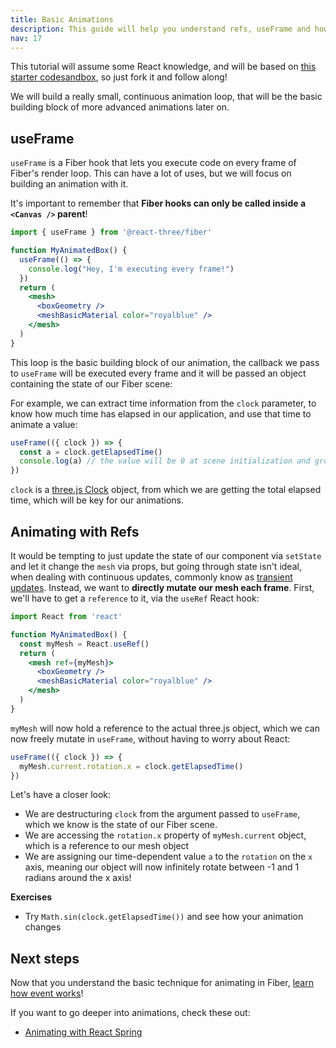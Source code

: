 ```yaml
---
title: Basic Animations
description: This guide will help you understand refs, useFrame and how to make basic animations with Fiber
nav: 17
---
```


This tutorial will assume some React knowledge, and will be based on [this starter codesandbox](https://codesandbox.io/s/getting-started-01-12q81?from-embed), so just fork it and follow along!

We will build a really small, continuous animation loop, that will be the basic building block of more advanced animations later on.

## useFrame

`useFrame` is a Fiber hook that lets you execute code on every frame of Fiber's render loop. This can have a lot of uses, but we will focus on building an animation with it.

It's important to remember that **Fiber hooks can only be called inside a `<Canvas />` parent**!

```jsx
import { useFrame } from '@react-three/fiber'

function MyAnimatedBox() {
  useFrame(() => {
    console.log("Hey, I'm executing every frame!")
  })
  return (
    <mesh>
      <boxGeometry />
      <meshBasicMaterial color="royalblue" />
    </mesh>
  )
}
```

This loop is the basic building block of our animation, the callback we pass to `useFrame` will be executed every frame and it will be passed an object containing the state of our Fiber scene:

For example, we can extract time information from the `clock` parameter, to know how much time has elapsed in our application, and use that time to animate a value:

```jsx
useFrame(({ clock }) => {
  const a = clock.getElapsedTime()
  console.log(a) // the value will be 0 at scene initialization and grow each frame
})
```

`clock` is a [three.js Clock](https://threejs.org/docs/#api/en/core/Clock) object, from which we are getting the total elapsed time, which will be key for our animations.

## Animating with Refs

It would be tempting to just update the state of our component via `setState` and let it change the `mesh` via props, but going through state isn't ideal, when dealing with continuous updates, commonly know as [transient updates]().
Instead, we want to **directly mutate our mesh each frame**. First, we'll have to get a `reference` to it, via the `useRef` React hook:

```jsx
import React from 'react'

function MyAnimatedBox() {
  const myMesh = React.useRef()
  return (
    <mesh ref={myMesh}>
      <boxGeometry />
      <meshBasicMaterial color="royalblue" />
    </mesh>
  )
}
```

`myMesh` will now hold a reference to the actual three.js object, which we can now freely mutate in `useFrame`, without having to worry about React:

```jsx
useFrame(({ clock }) => {
  myMesh.current.rotation.x = clock.getElapsedTime()
})
```

Let's have a closer look:

- We are destructuring `clock` from the argument passed to `useFrame`, which we know is the state of our Fiber scene.
- We are accessing the `rotation.x` property of `myMesh.current` object, which is a reference to our mesh object
- We are assigning our time-dependent value `a` to the `rotation` on the `x` axis, meaning our object will now infinitely rotate between -1 and 1 radians around the x axis!

<Codesandbox id="29gxw" />

**Exercises**

- Try `Math.sin(clock.getElapsedTime())` and see how your animation changes

## Next steps

Now that you understand the basic technique for animating in Fiber, [learn how event works](/react-three-fiber/tutorials/events-and-interaction)!

If you want to go deeper into animations, check these out:

- [Animating with React Spring](/react-three-fiber/tutorials/using-with-react-spring)
